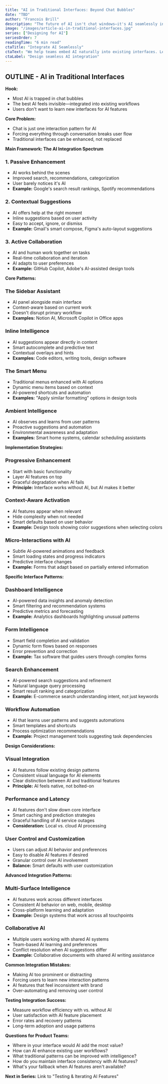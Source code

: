 ```yaml
---
title: "AI in Traditional Interfaces: Beyond Chat Bubbles"
date: "TBD"
author: "Francois Brill"
description: "The future of AI isn't chat windows—it's AI seamlessly integrated into existing workflows. This article explores how to embed AI suggestions, automation, and intelligence directly into traditional interfaces users already know and love."
image: "/images/article-ai-in-traditional-interfaces.jpg"
series: ["Designing for AI"]
seriesOrder: 7
readingTime: "6 min read"
ctaTitle: "Integrate AI Seamlessly"
ctaText: "We help teams embed AI naturally into existing interfaces. Let's create AI experiences that enhance rather than disrupt user workflows."
ctaLabel: "Design seamless AI integration"
---
```


## OUTLINE - AI in Traditional Interfaces

**Hook:**
- Most AI is trapped in chat bubbles
- The best AI feels invisible—integrated into existing workflows
- Users don't want to learn new interfaces for AI features

**Core Problem:**
- Chat is just one interaction pattern for AI
- Forcing everything through conversation breaks user flow
- Traditional interfaces can be enhanced, not replaced

**Main Framework: The AI Integration Spectrum**

### 1. Passive Enhancement
- AI works behind the scenes
- Improved search, recommendations, categorization
- User barely notices it's AI
- **Example:** Google's search result rankings, Spotify recommendations

### 2. Contextual Suggestions  
- AI offers help at the right moment
- Inline suggestions based on user activity
- Easy to accept, ignore, or dismiss
- **Example:** Gmail's smart compose, Figma's auto-layout suggestions

### 3. Active Collaboration
- AI and human work together on tasks
- Real-time collaboration and iteration
- AI adapts to user preferences
- **Example:** GitHub Copilot, Adobe's AI-assisted design tools

**Core Patterns:**

### The Sidebar Assistant
- AI panel alongside main interface
- Context-aware based on current work
- Doesn't disrupt primary workflow
- **Examples:** Notion AI, Microsoft Copilot in Office apps

### Inline Intelligence
- AI suggestions appear directly in content
- Smart autocomplete and predictive text
- Contextual overlays and hints
- **Examples:** Code editors, writing tools, design software

### The Smart Menu
- Traditional menus enhanced with AI options
- Dynamic menu items based on context
- AI-powered shortcuts and automation
- **Examples:** "Apply similar formatting" options in design tools

### Ambient Intelligence  
- AI observes and learns from user patterns
- Proactive suggestions and automation
- Environmental awareness and adaptation
- **Examples:** Smart home systems, calendar scheduling assistants

**Implementation Strategies:**

### Progressive Enhancement
- Start with basic functionality
- Layer AI features on top
- Graceful degradation when AI fails
- **Principle:** Interface works without AI, but AI makes it better

### Context-Aware Activation
- AI features appear when relevant
- Hide complexity when not needed
- Smart defaults based on user behavior
- **Example:** Design tools showing color suggestions when selecting colors

### Micro-Interactions with AI
- Subtle AI-powered animations and feedback
- Smart loading states and progress indicators
- Predictive interface changes
- **Example:** Forms that adapt based on partially entered information

**Specific Interface Patterns:**

### Dashboard Intelligence
- AI-powered data insights and anomaly detection
- Smart filtering and recommendation systems
- Predictive metrics and forecasting
- **Example:** Analytics dashboards highlighting unusual patterns

### Form Intelligence
- Smart field completion and validation
- Dynamic form flows based on responses
- Error prevention and correction
- **Example:** Tax software that guides users through complex forms

### Search Enhancement
- AI-powered search suggestions and refinement
- Natural language query processing
- Smart result ranking and categorization
- **Example:** E-commerce search understanding intent, not just keywords

### Workflow Automation
- AI that learns user patterns and suggests automations
- Smart templates and shortcuts
- Process optimization recommendations
- **Example:** Project management tools suggesting task dependencies

**Design Considerations:**

### Visual Integration
- AI features follow existing design patterns
- Consistent visual language for AI elements
- Clear distinction between AI and traditional features
- **Principle:** AI feels native, not bolted-on

### Performance and Latency
- AI features don't slow down core interface
- Smart caching and prediction strategies
- Graceful handling of AI service outages
- **Consideration:** Local vs. cloud AI processing

### User Control and Customization
- Users can adjust AI behavior and preferences
- Easy to disable AI features if desired
- Granular control over AI involvement
- **Balance:** Smart defaults with user customization

**Advanced Integration Patterns:**

### Multi-Surface Intelligence
- AI features work across different interfaces
- Consistent AI behavior on web, mobile, desktop
- Cross-platform learning and adaptation
- **Example:** Design systems that work across all touchpoints

### Collaborative AI
- Multiple users working with shared AI systems
- Team-based AI learning and preferences
- Conflict resolution when AI suggestions differ
- **Example:** Collaborative documents with shared AI writing assistance

**Common Integration Mistakes:**
- Making AI too prominent or distracting
- Forcing users to learn new interaction patterns
- AI features that feel inconsistent with brand
- Over-automating and removing user control

**Testing Integration Success:**
- Measure workflow efficiency with vs. without AI
- User satisfaction with AI feature placement
- Error rates and recovery patterns
- Long-term adoption and usage patterns

**Questions for Product Teams:**
- Where in your interface would AI add the most value?
- How can AI enhance existing user workflows?
- What traditional patterns can be improved with intelligence?
- How do you maintain interface consistency with AI features?
- What's your fallback when AI features aren't available?

**Next in Series:** Link to "Testing & Iterating AI Features"